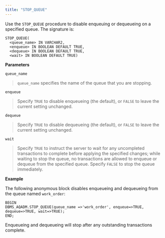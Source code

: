 ```yaml
---
title: "STOP_QUEUE"
---
```




Use the `STOP_QUEUE` procedure to disable enqueuing or dequeueing on a specified queue. The signature is:

    STOP_QUEUE(
      <queue_name> IN VARCHAR2,
      <enqueue> IN BOOLEAN DEFAULT TRUE,
      <dequeue> IN BOOLEAN DEFAULT TRUE,
      <wait> IN BOOLEAN DEFAULT TRUE)

**Parameters**

`queue_name`

> `queue_name` specifies the name of the queue that you are stopping.

`enqueue`

> Specify `TRUE` to disable enqueueing (the default), or `FALSE` to leave the current setting unchanged.

`dequeue`

> Specify `TRUE` to disable dequeueing (the default), or `FALSE` to leave the current setting unchanged.

`wait`

> Specify `TRUE` to instruct the server to wait for any uncompleted transactions to complete before applying the specified changes; while waiting to stop the queue, no transactions are allowed to enqueue or dequeue from the specified queue. Specify `FALSE` to stop the queue immediately.

**Example**

The following anonymous block disables enqueueing and dequeueing from the queue named `work_order`:

    BEGIN
    DBMS_AQADM.STOP_QUEUE(queue_name =>'work_order', enqueue=>TRUE,
    dequeue=>TRUE, wait=>TRUE);
    END;

Enqueueing and dequeueing will stop after any outstanding transactions complete.
